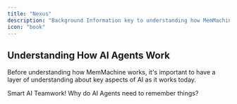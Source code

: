 ```yaml
---
title: "Nexus"
description: "Background Information key to understanding how MemMachine works"
icon: "book"
---
```


## Understanding How AI Agents Work

Before understanding how MemMachine works, it's important to have a layer of understanding about key aspects of AI as it works today.

<Columns columns={2}>
<Card
  title="Agentic Workflow"
  icon="circle-play"
  href="/core_concepts/agentic_workflow"
  horizontal
>
  Smart AI Teamwork!
</Card>
<Card
  title="Agentic Memory"
  icon="circle-play"
  href="/core_concepts/agentic_memory"
  horizontal
>
  Why do AI Agents need to remember things?
</Card>
</Columns>
